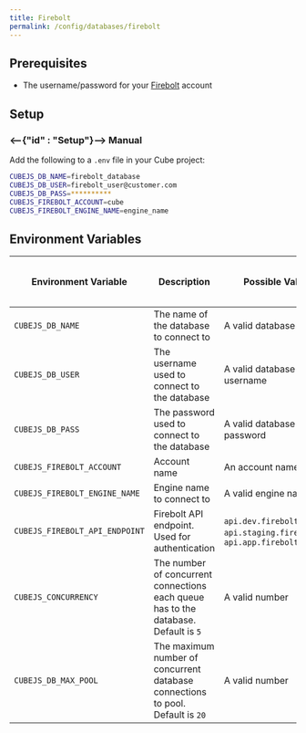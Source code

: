 ```yaml
---
title: Firebolt
permalink: /config/databases/firebolt
---
```


## Prerequisites

- The username/password for your [Firebolt][firebolt] account

## Setup

### <--{"id" : "Setup"}--> Manual

Add the following to a `.env` file in your Cube project:

```bash
CUBEJS_DB_NAME=firebolt_database
CUBEJS_DB_USER=firebolt_user@customer.com
CUBEJS_DB_PASS=**********
CUBEJS_FIREBOLT_ACCOUNT=cube
CUBEJS_FIREBOLT_ENGINE_NAME=engine_name
```

## Environment Variables

| Environment Variable           | Description                                                                         | Possible Values                                                         | Required | [Supports multiple data sources?][ref-config-multiple-ds-decorating-env] |
| ------------------------------ | ----------------------------------------------------------------------------------- | ----------------------------------------------------------------------- | :------: | :----------------------------------------------------------------------: |
| `CUBEJS_DB_NAME`               | The name of the database to connect to                                              | A valid database name                                                   |    ✅    |                                    ✅                                    |
| `CUBEJS_DB_USER`               | The username used to connect to the database                                        | A valid database username                                               |    ✅    |                                    ✅                                    |
| `CUBEJS_DB_PASS`               | The password used to connect to the database                                        | A valid database password                                               |    ✅    |                                    ✅                                    |
| `CUBEJS_FIREBOLT_ACCOUNT`      | Account name                                                                        | An account name                                                         |    -     |                                    ✅                                    |
| `CUBEJS_FIREBOLT_ENGINE_NAME`  | Engine name to connect to                                                           | A valid engine name                                                     |    ✅    |                                    ✅                                    |
| `CUBEJS_FIREBOLT_API_ENDPOINT` | Firebolt API endpoint. Used for authentication                                      | `api.dev.firebolt.io`, `api.staging.firebolt.io`, `api.app.firebolt.io` |    -     |                                    ✅                                    |
| `CUBEJS_CONCURRENCY`           | The number of concurrent connections each queue has to the database. Default is `5` | A valid number                                                          |    ❌    |                                    ❌                                    |
| `CUBEJS_DB_MAX_POOL`           | The maximum number of concurrent database connections to pool. Default is `20`      | A valid number                                                          |    ❌    |                                    ✅                                    |

[firebolt]: https://www.firebolt.io/
[ref-config-multiple-ds-decorating-env]:
  /config/multiple-data-sources#configuring-data-sources-with-environment-variables-decorated-environment-variables
